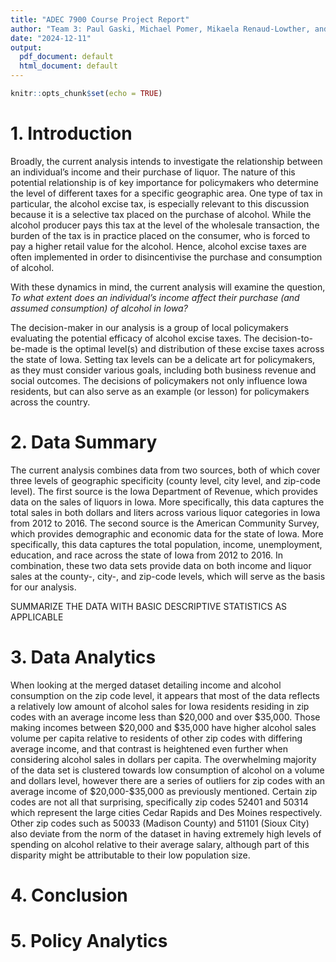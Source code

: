 ```yaml
---
title: "ADEC 7900 Course Project Report"
author: "Team 3: Paul Gaski, Michael Pomer, Mikaela Renaud-Lowther, and Justin Nevins "
date: "2024-12-11"
output:
  pdf_document: default
  html_document: default
---
```


```r
knitr::opts_chunk$set(echo = TRUE)
```

# 1. Introduction

Broadly, the current analysis intends to investigate the relationship between an individual's income and their purchase of liquor. The nature of this potential relationship is of key importance for policymakers who determine the level of different taxes for a specific geographic area. One type of tax in particular, the alcohol excise tax, is especially relevant to this discussion because it is a selective tax placed on the purchase of alcohol. While the alcohol producer pays this tax at the level of the wholesale transaction, the burden of the tax is in practice placed on the consumer, who is forced to pay a higher retail value for the alcohol. Hence, alcohol excise taxes are often implemented in order to disincentivise the purchase and consumption of alcohol. 

With these dynamics in mind, the current analysis will examine the question, *To what extent does an individual's income affect their purchase (and assumed consumption) of alcohol in Iowa?*

The decision-maker in our analysis is a group of local policymakers evaluating the potential efficacy of alcohol excise taxes. The decision-to-be-made is the optimal level(s) and distribution of these excise taxes across the state of Iowa. Setting tax levels can be a delicate art for policymakers, as they must consider various goals, including both business revenue and social outcomes. The decisions of policymakers not only influence Iowa residents, but can also serve as an example (or lesson) for policymakers across the country. 

# 2. Data Summary

The current analysis combines data from two sources, both of which cover three levels of geographic specificity (county level, city level, and zip-code level). The first source is the Iowa Department of Revenue, which provides data on the sales of liquors in Iowa. More specifically, this data captures the total sales in both dollars and liters across various liquor categories in Iowa from 2012 to 2016. The second source is the American Community Survey, which provides demographic and economic data for the state of Iowa. More specifically, this data captures the total population, income, unemployment, education, and race across the state of Iowa from 2012 to 2016. In combination, these two data sets provide data on both income and liquor sales at the county-, city-, and zip-code levels, which will serve as the basis for our analysis. 

SUMMARIZE THE DATA WITH BASIC DESCRIPTIVE STATISTICS AS APPLICABLE

# 3. Data Analytics

When looking at the merged dataset detailing income and alcohol consumption on the zip code level, it appears that most of the data reflects a relatively low amount of alcohol sales for Iowa residents residing in zip codes with an average income less than $20,000 and over $35,000. Those making incomes between $20,000 and $35,000 have higher alcohol sales volume per capita relative to residents of other zip codes with differing average income, and that contrast is heightened even further when considering alcohol sales in dollars per capita. The overwhelming majority of the data set is clustered towards low consumption of alcohol on a volume and dollars level, however there are a series of outliers for zip codes with an average income of $20,000-$35,000 as previously mentioned. Certain zip codes are not all that surprising, specifically zip codes 52401 and 50314 which represent the large cities Cedar Rapids and Des Moines respectively. Other zip codes such as 50033 (Madison County) and 51101 (Sioux City) also deviate from the norm of the dataset in having extremely high levels of spending on alcohol relative to their average salary, although part of this disparity might be attributable to their low population size. 


# 4. Conclusion 

# 5. Policy Analytics 
